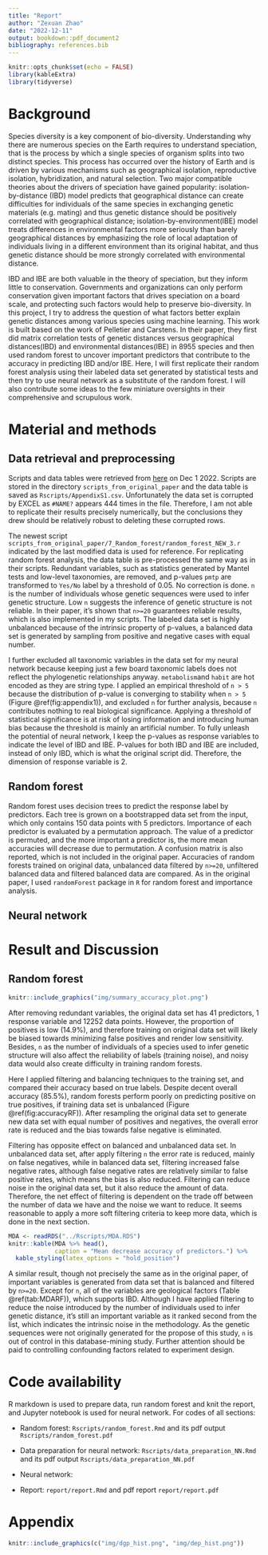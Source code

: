 ```yaml
---
title: "Report"
author: "Zexuan Zhao"
date: "2022-12-11"
output: bookdown::pdf_document2
bibliography: references.bib  
---
```


```r
knitr::opts_chunk$set(echo = FALSE)
library(kableExtra)
library(tidyverse)
```

# Background

Species diversity is a key component of bio-diversity. Understanding why there are numerous species on the Earth requires to understand speciation, that is the process by which a single species of organism splits into two distinct species. This process has occurred over the history of Earth and is driven by various mechanisms such as geographical isolation, reproductive isolation, hybridization, and natural selection. Two major compatible theories about the drivers of speciation have gained popularity: isolation-by-distance (IBD) model predicts that geographical distance can create difficulties for individuals of the same species in exchanging genetic materials (e.g. mating) and thus genetic distance should be positively correlated with geographical distance; isolation-by-environment(IBE) model treats differences in environmental factors more seriously than barely geographical distances by emphasizing the role of local adaptation of individuals living in a different environment than its original habitat, and thus genetic distance should be more strongly correlated with environmental distance.

IBD and IBE are both valuable in the theory of speciation, but they inform little to conservation. Governments and organizations can only perform conservation given important factors that drives speciation on a board scale, and protecting such factors would help to preserve bio-diversity. In this project, I try to address the question of what factors better explain genetic distances among various species using machine learning. This work is built based on the work of Pelletier and Carstens. In their paper, they first did matrix correlation tests of genetic distances versus geographical distances(IBD) and environmental distances(IBE) in 8955 species and then used random forest to uncover important predictors that contribute to the accuracy in predicting IBD and/or IBE. Here, I will first replicate their random forest analysis using their labeled data set generated by statistical tests and then try to use neural network as a substitute of the random forest. I will also contribute some ideas to the few miniature oversights in their comprehensive and scrupulous work.

# Material and methods

## Data retrieval and preprocessing

Scripts and data tables were retrieved from [here](https://datadryad.org/stash/dataset/doi:10.5061/dryad.q1j20) on Dec 1 2022. Scripts are stored in the directory `scripts_from_original_paper` and the data table is saved as `Rscripts/AppendixS1.csv`. Unfortunately the data set is corrupted by EXCEL as `#NAME?` appears 444 times in the file. Therefore, I am not able to replicate their results precisely numerically, but the conclusions they drew should be relatively robust to deleting these corrupted rows.

The newest script `scripts_from_original_paper/7_Random_forest/random_forest_NEW_3.r` indicated by the last modified data is used for reference. For replicating random forest analysis, the data table is pre-processed the same way as in their scripts. Redundant variables, such as statistics generated by Mantel tests and low-level taxonomies, are removed, and p-values `pmtp` are transformed to `Yes/No` label by a threshold of 0.05. No correction is done. `n` is the number of individuals whose genetic sequences were used to infer genetic structure. Low `n` suggests the inference of genetic structure is not reliable. In their paper, it's shown that `n>=20` guarantees reliable results, which is also implemented in my scripts. The labeled data set is highly unbalanced because of the intrinsic property of p-values, a balanced data set is generated by sampling from positive and negative cases with equal number.

I further excluded all taxonomic variables in the data set for my neural network because keeping just a few board taxonomic labels does not reflect the phylogenetic relationships anyway. `metabolism`and `habit` are hot encoded as they are string type. I applied an empirical threshold of `n > 5` because the distribution of p-value is converging to stability when `n > 5` (Figure \@ref(fig:appendix1)), and excluded `n` for further analysis, because `n` contributes nothing to real biological significance. Applying a threshold of statistical significance is at risk of losing information and introducing human bias because the threshold is mainly an artificial number. To fully unleash the potential of neural network, I keep the p-values as response variables to indicate the level of IBD and IBE. P-values for both IBD and IBE are included, instead of only IBD, which is what the original script did. Therefore, the dimension of response variable is 2.

## Random forest

Random forest uses decision trees to predict the response label by predictors. Each tree is grown on a bootstrapped data set from the input, which only contains 150 data points with 5 predictors. Importance of each predictor is evaluated by a permutation approach. The value of a predictor is permuted, and the more important a predictor is, the more mean accuracies will decrease due to permutation. A confusion matrix is also reported, which is not included in the original paper. Accuracies of random forests trained on original data, unbalanced data filtered by `n>=20`, unfiltered balanced data and filtered balanced data are compared. As in the original paper, I used `randomForest` package in `R` for random forest and importance analysis.

## Neural network

# Result and Discussion

## Random forest

```r
knitr::include_graphics("img/summary_accuracy_plot.png")
```

After removing redundant variables, the original data set has 41 predictors, 1 response variable and 12252 data points. However, the proportion of positives is low (14.9%), and therefore training on original data set will likely be biased towards minimizing false positives and render low sensitivity. Besides, `n` as the number of individuals of a species used to infer genetic structure will also affect the reliability of labels (training noise), and noisy data would also create difficulty in training random forests.

Here I applied filtering and balancing techniques to the training set, and compared their accuracy based on true labels. Despite decent overall accuracy (85.5%), random forests perform poorly on predicting positive on true positives, if training data set is unbalanced (Figure \@ref(fig:accuracyRF)). After resampling the original data set to generate new data set with equal number of positives and negatives, the overall error rate is reduced and the bias towards false negative is eliminated.

Filtering has opposite effect on balanced and unbalanced data set. In unbalanced data set, after apply filtering `n` the error rate is reduced, mainly on false negatives, while in balanced data set, filtering increased false negative rates, although false negative rates are relatively similar to false positive rates, which means the bias is also reduced. Filtering can reduce noise in the original data set, but it also reduce the amount of data. Therefore, the net effect of filtering is dependent on the trade off between the number of data we have and the noise we want to reduce. It seems reasonable to apply a more soft filtering criteria to keep more data, which is done in the next section.

```r
MDA <- readRDS("../Rscripts/MDA.RDS")
knitr::kable(MDA %>% head(),
             caption = "Mean decrease accuracy of predictors.") %>% 
  kable_styling(latex_options = "hold_position")
```

A similar result, though not precisely the same as in the original paper, of important variables is generated from data set that is balanced and filtered by `n>=20`. Except for `n`, all of the variables are geological factors (Table \@ref(tab:MDARF)), which supports IBD. Although I have applied filtering to reduce the noise introduced by the number of individuals used to infer genetic distance, it's still an important variable as it ranked second from the list, which indicates the intrinsic noise in the methodology. As the genetic sequences were not originally generated for the propose of this study, `n` is out of control in this database-mining study. Further attention should be paid to controlling confounding factors related to experiment design.

# Code availability

R markdown is used to prepare data, run random forest and knit the report, and Jupyter notebook is used for neural network. For codes of all sections:

- Random forest: `Rscripts/random_forest.Rmd` and its pdf output `Rscripts/random_forest.pdf`

- Data preparation for neural network: `Rscripts/data_preparation_NN.Rmd` and its pdf output `Rscripts/data_preparation_NN.pdf`

- Neural network:

- Report: `report/report.Rmd` and pdf report `report/report.pdf`

# Appendix

```r
knitr::include_graphics(c("img/dgp_hist.png", "img/dep_hist.png"))
```
